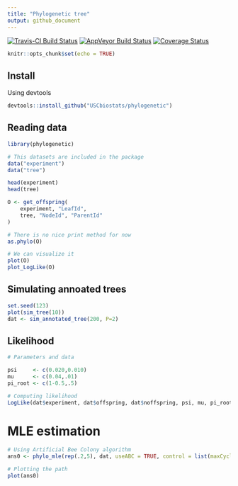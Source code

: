 ```yaml
---
title: "Phylogenetic tree"
output: github_document
---
```


[![Travis-CI Build Status](https://travis-ci.org/USCbiostats/phylogenetic.svg?branch=master)](https://travis-ci.org/USCbiostats/phylogenetic)
[![AppVeyor Build Status](https://ci.appveyor.com/api/projects/status/github/USCbiostats/phylogenetic?branch=master&svg=true)](https://ci.appveyor.com/project/USCbiostats/phylogenetic)
[![Coverage Status](https://img.shields.io/codecov/c/github/USCbiostats/phylogenetic/master.svg)](https://codecov.io/github/USCbiostats/phylogenetic?branch=master)

```r
knitr::opts_chunk$set(echo = TRUE)
```

## Install

Using devtools

```r
devtools::install_github("USCbiostats/phylogenetic")
```

## Reading data

```r
library(phylogenetic)
```


```r

# This datasets are included in the package
data("experiment")
data("tree")

head(experiment)
head(tree)
```

```r
O <- get_offspring(
    experiment, "LeafId", 
    tree, "NodeId", "ParentId"
)

# There is no nice print method for now
as.phylo(O)

# We can visualize it
plot(O)
plot_LogLike(O)
```

## Simulating annoated trees

```r
set.seed(123)
plot(sim_tree(10))
dat <- sim_annotated_tree(200, P=2)
```


## Likelihood


```r
# Parameters and data

psi     <- c(0.020,0.010)
mu      <- c(0.04,.01)
pi_root <- c(1-0.5,.5)

# Computing likelihood
LogLike(dat$experiment, dat$offspring, dat$noffspring, psi, mu, pi_root)

```

# MLE estimation

```r
# Using Artificial Bee Colony algorithm
ans0 <- phylo_mle(rep(.2,5), dat, useABC = TRUE, control = list(maxCycle = 50))

# Plotting the path
plot(ans0)
```

